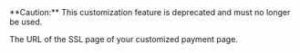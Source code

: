 
<ParamField body="TemplateURLOptions" type="object">
**Caution:** This customization feature is deprecated and must no longer be used. 

The URL of the SSL page of your customized payment page.

<Expandable title="properties"><PaylineV2 />  

</Expandable> 
</ParamField>